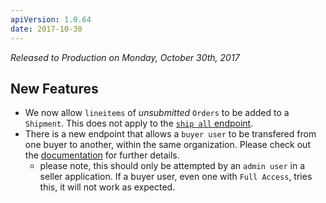 ```yaml
---
apiVersion: 1.0.64
date: 2017-10-30
---
```


_Released to Production on Monday, October 30th, 2017_

## New Features

- We now allow `lineitems` of _unsubmitted_ `Orders` to be added to a `Shipment`. This does not apply to the [`ship all` endpoint](http://qa-documentation.ordercloud.io/api-reference#Orders_Ship).
- There is a new endpoint that allows a `buyer user` to be transfered from one buyer to another, within the same organization. Please check out the [documentation](http://qa-documentation.ordercloud.io/api-reference#Users_Move) for further details.
  - please note, this should only be attempted by an `admin user` in a seller application. If a buyer user, even one with `Full Access`, tries this, it will not work as expected.
